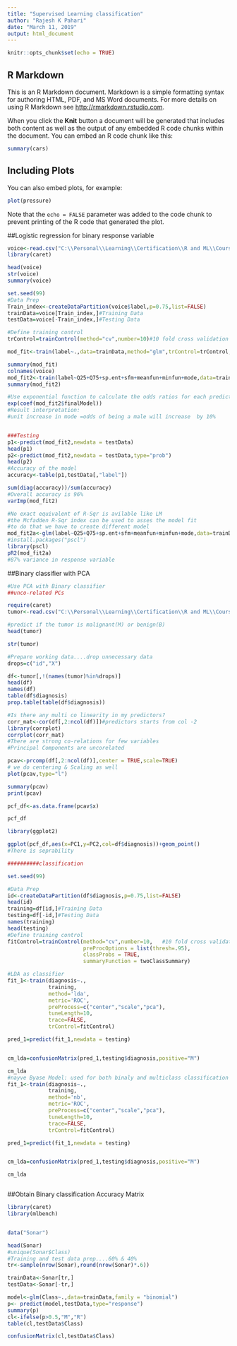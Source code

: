 ```yaml
---
title: "Supervised Learning classification"
author: "Rajesh K Pahari"
date: "March 11, 2019"
output: html_document
---
```


```r
knitr::opts_chunk$set(echo = TRUE)
```

## R Markdown

This is an R Markdown document. Markdown is a simple formatting syntax for authoring HTML, PDF, and MS Word documents. For more details on using R Markdown see <http://rmarkdown.rstudio.com>.

When you click the **Knit** button a document will be generated that includes both content as well as the output of any embedded R code chunks within the document. You can embed an R code chunk like this:

```r
summary(cars)
```

## Including Plots

You can also embed plots, for example:

```r
plot(pressure)
```

Note that the `echo = FALSE` parameter was added to the code chunk to prevent printing of the R code that generated the plot.

##Logistic regression for binary response variable

```r
voice<-read.csv("C:\\Personal\\Learning\\Certification\\R and ML\\Course-Script-1\\Course_Script_1\\section19\\voice.csv")
library(caret)

head(voice)
str(voice)
summary(voice)

set.seed(99)
#Data Prep
Train_index<-createDataPartition(voice$label,p=0.75,list=FALSE)
trainData=voice[Train_index,]#Training Data
testData=voice[-Train_index,]#Testing Data

#Define training control
trControl=trainControl(method="cv",number=10)#10 fold cross validation

mod_fit<-train(label~.,data=trainData,method="glm",trControl=trControl,family="binomial")

summary(mod_fit)
colnames(voice)
mod_fit2<-train(label~Q25+Q75+sp.ent+sfm+meanfun+minfun+mode,data=trainData,method="glm",family="binomial")
summary(mod_fit2)

#Use exponential function to calculate the odds ratios for each predictors
exp(coef(mod_fit2$finalModel))
#Result interpretation:
#unit increase in mode =odds of being a male will increase  by 10%


###Testing
p1<-predict(mod_fit2,newdata = testData)
head(p1)
p2<-predict(mod_fit2,newdata = testData,type="prob")
head(p2)
#Accuracy of the model
accuracy<-table(p1,testData[,"label"])

sum(diag(accuracy))/sum(accuracy)
#Overall accuracy is 96%
varImp(mod_fit2)

#No exact equivalent of R-Sqr is avilable like LM
#the Mcfadden R-Sqr index can be used to asses the model fit
#to do that we have to create different model
mod_fit2a<-glm(label~Q25+Q75+sp.ent+sfm+meanfun+minfun+mode,data=trainData,family="binomial")
#install.packages("pscl")
library(pscl)
pR2(mod_fit2a)
#87% variance in response variable
```
##Binary classifier with PCA
```r
#Use PCA with Binary classifier
##unco-related PCs

require(caret)
tumor<-read.csv("C:\\Personal\\Learning\\Certification\\R and ML\\Course-Script-1\\Course_Script_1\\Sentimental-Analysis_R-master\\Sentimental-Analysis_R-master\\cancer_tumor.csv")

#predict if the tumor is malignant(M) or benign(B)
head(tumor)

str(tumor)

#Prepare working data....drop unnecessary data
drops=c("id","X")

df<-tumor[,!(names(tumor)%in%drops)]
head(df)
names(df)
table(df$diagnosis)
prop.table(table(df$diagnosis))

#Is there any multi co linearity in my predictors?
corr_mat<-cor(df[,2:ncol(df)])#predictors starts from col -2
library(corrplot)
corrplot(corr_mat)
#There are strong co-relations for few variables
#Principal Components are uncorelated

pcav<-prcomp(df[,2:ncol(df)],center = TRUE,scale=TRUE)
# we do centering & Scaling as well
plot(pcav,type="l")

summary(pcav)
print(pcav)

pcf_df<-as.data.frame(pcav$x)

pcf_df

library(ggplot2)

ggplot(pcf_df,aes(x=PC1,y=PC2,col=df$diagnosis))+geom_point()
#There is seprability

##########classification

set.seed(99)

#Data Prep
id<-createDataPartition(df$diagnosis,p=0.75,list=FALSE)
head(id)
training=df[id,]#Training Data
testing=df[-id,]#Testing Data
names(training)
head(testing)
#Define training control
fitControl=trainControl(method="cv",number=10,   #10 fold cross validation
                        preProcOptions = list(thresh=.95),
                        classProbs = TRUE,
                        summaryFunction = twoClassSummary)

#LDA as classifier
fit_1<-train(diagnosis~.,
             training,
             method='lda',
             metric='ROC',
             preProcess=c("center","scale","pca"),
             tuneLength=10,
             trace=FALSE,
             trControl=fitControl)

pred_1=predict(fit_1,newdata = testing)


cm_lda=confusionMatrix(pred_1,testing$diagnosis,positive="M")

cm_lda
#nayve Byase Model: used for both binaly and multiclass classification
fit_1<-train(diagnosis~.,
             training,
             method='nb',
             metric='ROC',
             preProcess=c("center","scale","pca"),
             tuneLength=10,
             trace=FALSE,
             trControl=fitControl)

pred_1=predict(fit_1,newdata = testing)


cm_lda=confusionMatrix(pred_1,testing$diagnosis,positive="M")

cm_lda



```
##Obtain Binary classification Accuracy Matrix
```r
library(caret)
library(mlbench)


data("Sonar")

head(Sonar)
#unique(Sonar$Class)
#Training and test data prep....60% & 40%
tr<-sample(nrow(Sonar),round(nrow(Sonar)*.6))

trainData<-Sonar[tr,]
testData<-Sonar[-tr,]

model<-glm(Class~.,data=trainData,family = "binomial")
p<- predict(model,testData,type="response")
summary(p)
cl<-ifelse(p>0.5,"M","R")
table(cl,testData$Class)

confusionMatrix(cl,testData$Class)
```

